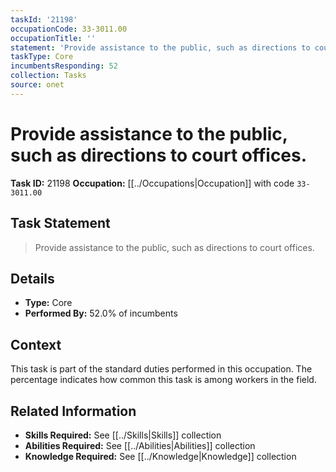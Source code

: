 ```yaml
---
taskId: '21198'
occupationCode: 33-3011.00
occupationTitle: ''
statement: 'Provide assistance to the public, such as directions to court offices.'
taskType: Core
incumbentsResponding: 52
collection: Tasks
source: onet
---
```

# Provide assistance to the public, such as directions to court offices.

**Task ID:** 21198
**Occupation:** [[../Occupations|Occupation]] with code `33-3011.00`

## Task Statement

> Provide assistance to the public, such as directions to court offices.

## Details

- **Type:** Core
- **Performed By:** 52.0% of incumbents

## Context

This task is part of the standard duties performed in this occupation. The percentage indicates how common this task is among workers in the field.

## Related Information

- **Skills Required:** See [[../Skills|Skills]] collection
- **Abilities Required:** See [[../Abilities|Abilities]] collection
- **Knowledge Required:** See [[../Knowledge|Knowledge]] collection
